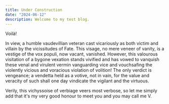 ```yaml
---
title: Under Construction
date: "2024-06-12"
description: Welcome to my test blog.
---
```


Voilà!

In view, a humble vaudevillian veteran cast vicariously as both victim and
villain by the vicissitudes of Fate. This visage, no mere veneer of vanity, is a
vestige of the vox populi, now vacant, vanished. However, this valourous
visitation of a bygone vexation stands vivified and has vowed to vanquish these
venal and virulent vermin vanguarding vice and vouchsafing the violently vicious
and voracious violation of volition! The only verdict is vengeance; a vendetta
held as a votive, not in vain, for the value and veracity of such shall one day
vindicate the vigilant and the virtuous.

Verily, this vichyssoise of verbiage veers most verbose, so let me simply add
that it's my very good honour to meet you and you may call me V.
